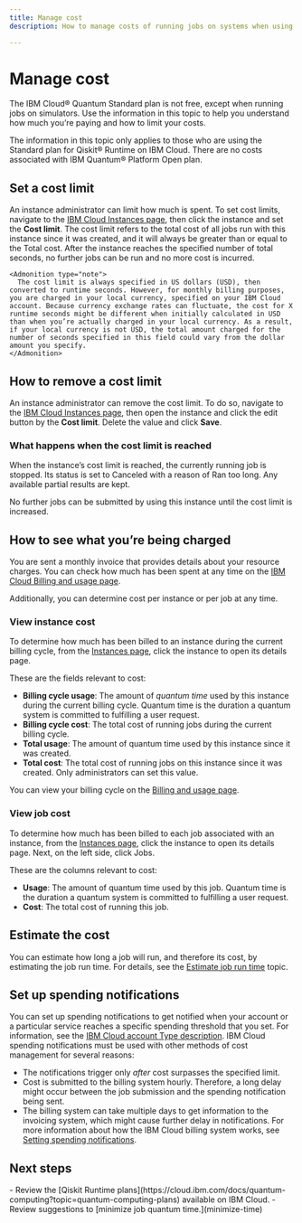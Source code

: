 ```yaml
---
title: Manage cost
description: How to manage costs of running jobs on systems when using the Standard plan for IBM Quantum on IBM Cloud.

---
```


# Manage cost

The IBM Cloud&reg; Quantum Standard plan is not free, except when running jobs on simulators. Use the information in this topic to help you understand how much you’re paying and how to limit your costs.

<Admonition type="note">
  The information in this topic only applies to those who are using the Standard plan for Qiskit&reg; Runtime on IBM Cloud.  There are no costs associated with IBM Quantum&reg; Platform Open plan.
</Admonition>

## Set a cost limit

An instance administrator can limit how much is spent. To set cost limits, navigate to the [IBM Cloud Instances page](https://cloud.ibm.com/quantum/instances), then click the instance and set the **Cost limit**. The cost limit refers to the total cost of all jobs run with this instance since it was created, and it will always be greater than or equal to the Total cost. After the instance reaches the specified number of total seconds, no further jobs can be run and no more cost is incurred.

    <Admonition type="note">
      The cost limit is always specified in US dollars (USD), then converted to runtime seconds. However, for monthly billing purposes, you are charged in your local currency, specified on your IBM Cloud account. Because currency exchange rates can fluctuate, the cost for X runtime seconds might be different when initially calculated in USD than when you’re actually charged in your local currency. As a result, if your local currency is not USD, the total amount charged for the number of seconds specified in this field could vary from the dollar amount you specify.
    </Admonition>

## How to remove a cost limit

An instance administrator can remove the cost limit. To do so, navigate to the [IBM Cloud Instances page](https://cloud.ibm.com/quantum/instances), then open the instance and click the edit button by the **Cost limit**. Delete the value and click **Save**.

### What happens when the cost limit is reached

When the instance’s cost limit is reached, the currently running job is stopped. Its status is set to Canceled with a reason of Ran too long. Any available partial results are kept.

No further jobs can be submitted by using this instance until the cost limit is increased.

## How to see what you’re being charged

You are sent a monthly invoice that provides details about your resource charges. You can check how much has been spent at any time on the [IBM Cloud Billing and usage page](https://cloud.ibm.com/billing).

Additionally, you can determine cost per instance or per job at any time.

### View instance cost

To determine how much has been billed to an instance during the current billing cycle, from the [Instances page](https://cloud.ibm.com/quantum/instances), click the instance to open its details page.

These are the fields relevant to cost:

- **Billing cycle usage**: The amount of _quantum time_ used by this instance during the current billing cycle. Quantum time is the duration a quantum system is committed to fulfilling a user request.
- **Billing cycle cost**: The total cost of running jobs during the current billing cycle.
- **Total usage**: The amount of quantum time used by this instance since it was created. 
- **Total cost**: The total cost of running jobs on this instance since it was created. Only administrators can set this value.

You can view your billing cycle on the [Billing and usage page](https://cloud.ibm.com/billing).

### View job cost

To determine how much has been billed to each job associated with an instance, from the [Instances page](https://cloud.ibm.com/quantum/instances), click the instance to open its details page. Next, on the left side, click Jobs.

These are the columns relevant to cost:

- **Usage**: The amount of quantum time used by this job. Quantum time is the duration a quantum system is committed to fulfilling a user request.
- **Cost**: The total cost of running this job.

## Estimate the cost

You can estimate how long a job will run, and therefore its cost, by estimating the job run time.  For details, see the [Estimate job run time](estimate-job-run-time) topic.  

## Set up spending notifications

You can set up spending notifications to get notified when your account or a particular service reaches a specific spending threshold that you set. For information, see the [IBM Cloud account Type description](https://cloud.ibm.com/docs/account?topic=account-accounts). IBM Cloud spending notifications must be used with other methods of cost management for several reasons:

*   The notifications trigger only *after* cost surpasses the specified limit.
*   Cost is submitted to the billing system hourly. Therefore, a long delay might occur between the job submission and the spending notification being sent.
*   The billing system can take multiple days to get information to the invoicing system, which might cause further delay in notifications. For more information about how the IBM Cloud billing system works, see [Setting spending notifications](https://cloud.ibm.com/docs/billing-usage?topic=billing-usage-spending).

## Next steps

<Admonition type="tip" title="Recommendations">
    - Review the [Qiskit Runtime plans](https://cloud.ibm.com/docs/quantum-computing?topic=quantum-computing-plans) available on IBM Cloud.
    - Review suggestions to [minimize job quantum time.](minimize-time)
</Admonition>
